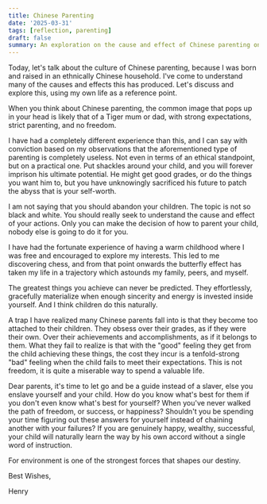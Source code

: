 ```yaml
---
title: Chinese Parenting
date: '2025-03-31'
tags: [reflection, parenting]
draft: false
summary: An exploration on the cause and effect of Chinese parenting on children.
---
```


Today, let's talk about the culture of Chinese parenting, because I was born and raised in an ethnically Chinese household.
I've come to understand many of the causes and effects this has produced. Let's discuss and explore this, using my own life as a reference point.

When you think about Chinese parenting, the common image that pops up in your head is likely that of a Tiger mum or dad, with strong expectations, strict parenting, and no freedom.

I have had a completely different experience than this, and I can say with conviction based on my observations that the aforementioned type of parenting is completely useless.
Not even in terms of an ethical standpoint, but on a practical one. Put shackles around your child, and you will forever imprison his ultimate potential.
He might get good grades, or do the things you want him to, but you have unknowingly sacrificed his future to patch the abyss that is your self-worth.

I am not saying that you should abandon your children. The topic is not so black and white.
You should really seek to understand the cause and effect of your actions.
Only you can make the decision of how to parent your child, nobody else is going to do it for you.

I have had the fortunate experience of having a warm childhood where I was free and encouraged to explore my interests.
This led to me discovering chess, and from that point onwards the butterfly effect has taken my life in a trajectory which astounds my family, peers, and myself.

The greatest things you achieve can never be predicted. They effortlessly, gracefully materialize when enough sincerity and energy is invested inside yourself. And I think children do this naturally.

A trap I have realized many Chinese parents fall into is that they become too attached to their children.
They obsess over their grades, as if they were their own. Over their achievements and accomplishments, as if it belongs to them.
What they fail to realize is that with the "good" feeling they get from the child achieving these things, the cost they incur is a tenfold-strong "bad" feeling when the child fails to meet their expectations.
This is not freedom, it is quite a miserable way to spend a valuable life.

Dear parents, it's time to let go and be a guide instead of a slaver, else you enslave yourself and your child.
How do you know what's best for them if you don't even know what's best for yourself? When you've never walked the path of freedom, or success, or happiness?
Shouldn't you be spending your time figuring out these answers for yourself instead of chaining another with your failures?
If you are genuinely happy, wealthy, successful, your child will naturally learn the way by his own accord without a single word of instruction.

For environment is one of the strongest forces that shapes our destiny.

Best Wishes,

Henry
